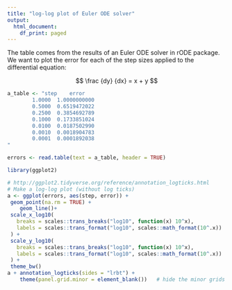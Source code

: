 ```yaml
---
title: "log-log plot of Euler ODE solver"
output:
  html_document:
    df_print: paged
---
```


The table comes from the results of an Euler ODE solver in rODE package.
We want to plot the error for each of the step sizes applied to the differential equation:

$$ \frac {dy} {dx} = x + y $$

```r
a_table <- "step    error
        1.0000	1.0000000000			
        0.5000	0.6519472022			
        0.2500	0.3854692789			
        0.1000	0.1733851024			
        0.0100	0.0187502990			
        0.0010	0.0018904783			
        0.0001	0.0001892038	
"

errors <- read.table(text = a_table, header = TRUE)
```


```r
library(ggplot2)

# http://ggplot2.tidyverse.org/reference/annotation_logticks.html
# Make a log-log plot (without log ticks)
a <- ggplot(errors, aes(step, error)) +
 geom_point(na.rm = TRUE) +
    geom_line()+
 scale_x_log10(
   breaks = scales::trans_breaks("log10", function(x) 10^x),
   labels = scales::trans_format("log10", scales::math_format(10^.x))
 ) +
 scale_y_log10(
   breaks = scales::trans_breaks("log10", function(x) 10^x),
   labels = scales::trans_format("log10", scales::math_format(10^.x))
 ) +
 theme_bw()
a + annotation_logticks(sides = "lrbt") + 
    theme(panel.grid.minor = element_blank())   # hide the minor grids
```